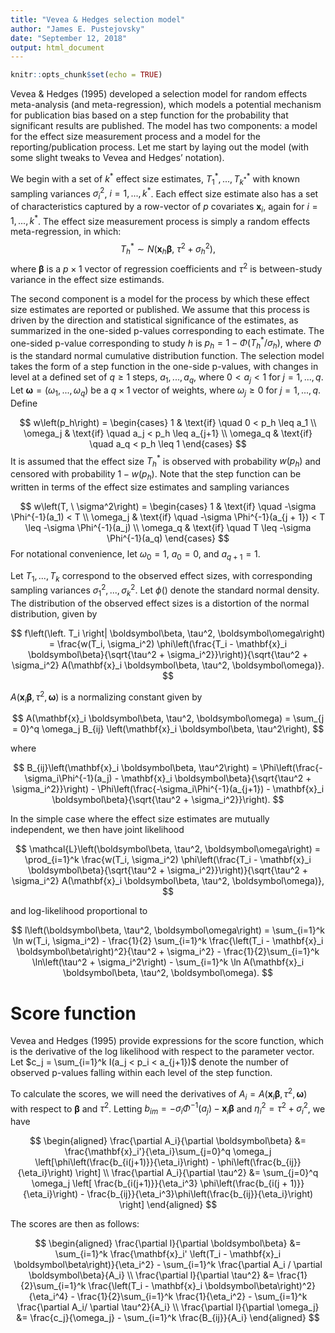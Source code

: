 ```yaml
---
title: "Vevea & Hedges selection model"
author: "James E. Pustejovsky"
date: "September 12, 2018"
output: html_document
---
```


```r
knitr::opts_chunk$set(echo = TRUE)
```

Vevea & Hedges (1995) developed a selection model for random effects meta-analysis (and meta-regression), which models a potential mechanism for publication bias based on a step function for the probability that significant results are published. The model has two components: a model for the effect size measurement process and a model for the reporting/publication process. Let me start by laying out the model (with some slight tweaks to Vevea and Hedges' notation).

We begin with a set of $k^*$ effect size estimates, $T^*_1,...,T^*_{k^*}$ with known sampling variances $\sigma_i^2$, $i = 1,...,k^*$. Each effect size estimate also has a set of characteristics captured by a row-vector of $p$ covariates $\mathbf{x}_i$, again for $i = 1,...,k^*$. The effect size measurement process is simply a random effects meta-regression, in which: 
$$
T_h^* \sim N( \mathbf{x}_h \boldsymbol\beta, \ \tau^2 + \sigma_h^2),
$$
where $\boldsymbol\beta$ is a $p \times 1$ vector of regression coefficients and $\tau^2$ is between-study variance in the effect size estimands. 

The second component is a model for the process by which these effect size estimates are reported or published. 
We assume that this process is driven by the direction and statistical significance of the estimates, as summarized in the one-sided p-values corresponding to each estimate. 
The one-sided p-value corresponding to study $h$ is $p_h = 1 - \Phi\left(T_h^* / \sigma_h\right)$, where $\Phi$ is the standard normal cumulative distribution function. The selection model takes the form of a step function in the one-side p-values, with changes in level at a defined set of $q \geq 1$ steps, $a_1,...,a_q$, where $0 < a_j < 1$ for $j = 1,...,q$. Let $\boldsymbol\omega = (\omega_1,...,\omega_q)$ be a $q \times 1$ vector of weights, where $\omega_j \geq 0$ for $j = 1,...,q$. Define

$$
w\left(p_h\right) = \begin{cases} 
1 & \text{if} \quad 0 < p_h \leq a_1 \\ 
\omega_j & \text{if} \quad a_j < p_h \leq a_{j+1} \\
\omega_q & \text{if} \quad a_q < p_h \leq 1
\end{cases}
$$
It is assumed that the effect size $T^*_h$ is observed with probability $w(p_h)$ and censored with probability $1 - w(p_h)$. Note that the step function can be written in terms of the effect size estimates and sampling variances

$$
w\left(T, \ \sigma^2\right) = \begin{cases} 
1 & \text{if} \quad -\sigma \Phi^{-1}(a_1) < T \\ 
\omega_j & \text{if} \quad -\sigma \Phi^{-1}(a_{j + 1}) < T \leq -\sigma \Phi^{-1}(a_j) \\
\omega_q & \text{if} \quad T \leq -\sigma \Phi^{-1}(a_q)
\end{cases}
$$
For notational convenience, let $\omega_0 = 1$, $a_0 = 0$, and $a_{q + 1} = 1$. 

Let $T_1,...,T_k$ correspond to the observed effect sizes, with corresponding sampling variances $\sigma_1^2,...,\sigma_k^2$. Let $\phi()$ denote the standard normal density. The distribution of the observed effect sizes is a distortion of the normal distribution, given by 

$$
f\left(\left. T_i \right| \boldsymbol\beta, \tau^2, \boldsymbol\omega\right) = \frac{w(T_i, \sigma_i^2) \phi\left(\frac{T_i - \mathbf{x}_i \boldsymbol\beta}{\sqrt{\tau^2 + \sigma_i^2}}\right)}{\sqrt{\tau^2 + \sigma_i^2} A(\mathbf{x}_i \boldsymbol\beta, \tau^2, \boldsymbol\omega)}.
$$

$A(\mathbf{x}_i \boldsymbol\beta, \tau^2, \boldsymbol\omega)$ is a normalizing constant given by 

$$
A(\mathbf{x}_i \boldsymbol\beta, \tau^2, \boldsymbol\omega) = \sum_{j = 0}^q \omega_j B_{ij} \left(\mathbf{x}_i \boldsymbol\beta, \tau^2\right),
$$

where 

$$
B_{ij}\left(\mathbf{x}_i \boldsymbol\beta, \tau^2\right) = \Phi\left(\frac{-\sigma_i\Phi^{-1}(a_j) - \mathbf{x}_i \boldsymbol\beta}{\sqrt{\tau^2 + \sigma_i^2}}\right) - \Phi\left(\frac{-\sigma_i\Phi^{-1}(a_{j+1}) - \mathbf{x}_i \boldsymbol\beta}{\sqrt{\tau^2 + \sigma_i^2}}\right).
$$

In the simple case where the effect size estimates are mutually independent, we then have joint likelihood

$$
\mathcal{L}\left(\boldsymbol\beta, \tau^2, \boldsymbol\omega\right) = \prod_{i=1}^k \frac{w(T_i, \sigma_i^2) \phi\left(\frac{T_i - \mathbf{x}_i \boldsymbol\beta}{\sqrt{\tau^2 + \sigma_i^2}}\right)}{\sqrt{\tau^2 + \sigma_i^2} A(\mathbf{x}_i \boldsymbol\beta, \tau^2, \boldsymbol\omega)},
$$

and log-likelihood proportional to 

$$
l\left(\boldsymbol\beta, \tau^2, \boldsymbol\omega\right) = \sum_{i=1}^k \ln w(T_i, \sigma_i^2) - \frac{1}{2} \sum_{i=1}^k \frac{\left(T_i - \mathbf{x}_i \boldsymbol\beta\right)^2}{\tau^2 + \sigma_i^2} - \frac{1}{2}\sum_{i=1}^k \ln\left(\tau^2 + \sigma_i^2\right) - \sum_{i=1}^k \ln A(\mathbf{x}_i \boldsymbol\beta, \tau^2, \boldsymbol\omega).
$$

# Score function

Vevea and Hedges (1995) provide expressions for the score function, which is the derivative of the log likelihood with respect to the parameter vector. Let $c_j = \sum_{i=1}^k I(a_j < p_i < a_{j+1})$ denote the number of observed p-values falling within each level of the step function. 

To calculate the scores, we will need the derivatives of $A_i = A(\mathbf{x}_i \boldsymbol\beta, \tau^2, \boldsymbol\omega)$ with respect to $\boldsymbol\beta$ and $\tau^2$. Letting $b_{im} = -\sigma_i \Phi^{-1}(a_j) - \mathbf{x}_i \boldsymbol\beta$ and $\eta_i^2 = \tau^2 + \sigma_i^2$, we have

$$
\begin{aligned}
\frac{\partial A_i}{\partial \boldsymbol\beta} &= \frac{\mathbf{x}_i'}{\eta_i}\sum_{j=0}^q \omega_j \left[\phi\left(\frac{b_{i(j+1)}}{\eta_i}\right) - \phi\left(\frac{b_{ij}}{\eta_i}\right) \right] \\
\frac{\partial A_i}{\partial \tau^2} &= \sum_{j=0}^q \omega_j \left[ \frac{b_{i(j+1)}}{\eta_i^3} \phi\left(\frac{b_{i(j + 1)}}{\eta_i}\right) - \frac{b_{ij}}{\eta_i^3}\phi\left(\frac{b_{ij}}{\eta_i}\right) \right]
\end{aligned}
$$

The scores are then as follows:

$$
\begin{aligned}
\frac{\partial l}{\partial \boldsymbol\beta} &= \sum_{i=1}^k \frac{\mathbf{x}_i' \left(T_i - \mathbf{x}_i \boldsymbol\beta\right)}{\eta_i^2} - \sum_{i=1}^k \frac{\partial A_i / \partial \boldsymbol\beta}{A_i} \\
\frac{\partial l}{\partial \tau^2} &= \frac{1}{2}\sum_{i=1}^k \frac{\left(T_i - \mathbf{x}_i \boldsymbol\beta\right)^2}{\eta_i^4} - \frac{1}{2}\sum_{i=1}^k \frac{1}{\eta_i^2} - \sum_{i=1}^k \frac{\partial A_i/ \partial \tau^2}{A_i} \\
\frac{\partial l}{\partial \omega_j} &= \frac{c_j}{\omega_j} - \sum_{i=1}^k \frac{B_{ij}}{A_i}
\end{aligned}
$$


